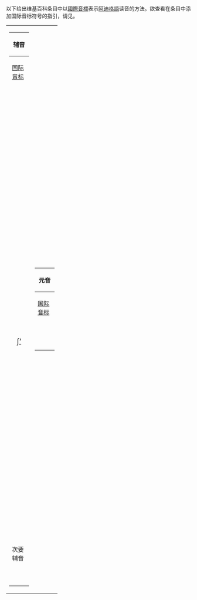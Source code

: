 {{IPA key|H:IPA-ADY|H:IPAADY}}
以下给出维基百科条目中以[[國際音標|國際音標]]表示[[阿迪格語|阿迪格語]]读音的方法。欲查看在条目中添加国际音标符号的指引，请见{{tl|IPA-ady}}。

{| style="background: none;"
| style="vertical-align: top;" |
{| class="wikitable" style="margin: 1em;"
! colspan="2" |辅音
|-
![[国际音标|国际音标]]
!例词
|-
| style="text-align: center;" |<big>{{IPA link|b}}</big>
|{{audio-lang|Бэ.ogg|3='''б'''э|ady|help=no}}
|-
| style="width: 3em; text-align: center; padding: 3px;" |<big>{{IPAlink|ɕ}}</big>
|{{audio-lang|Ady-3.oga|3='''щ'''ы|ady|help=no}}
|-
| style="text-align: center;" |<big>{{IPAlink|d}}</big>
|{{audio-lang|дэ.ogg|3='''д'''э|ady|help=no}}
|-
| style="text-align: center;" |<big>{{IPAlink|dz}}</big>
|{{audio-lang|D͡za.ogg|3='''дз'''э|ady|help=no}}
|-
| style="text-align: center;" |<big> {{IPAlink|ʷ|dzʷ}}</big>
|{{audio-lang|Adygheдзу.ogg|3='''дзу''', хьан'''дзу''', хьан'''дзу'''ачӏ|ady|help=no}}
|-
| style="text-align: center;" |<big>{{IPAlink|dʒ}}</big>
|{{audio-lang|Dzhana.ogg|3='''дж'''анэ|ady|help=no}}
|-
| style="width: 3em; text-align: center; padding: 3px;" |<big>{{IPAlink|f}}</big>
|{{audio-lang|Fəʑə.ogg|3='''ф'''ыжьы|ady|help=no}}
|-
| style="text-align: center;" |<big>{{IPA link|ɣ}}</big>
|{{audio-lang|Гыны.ogg|3='''г'''ыны|ady|help=no}}
|-
| style="text-align: center;" |<big>{{IPA link|ʷ|ɡʷ}} </big>
|{{audio-lang|Гу.ogg|3='''гу'''|ady|help=no}}
|-
| style="width: 3em; text-align: center; padding: 3px;" |<big>{{IPAlink|ħ}}</big>
|{{audio-lang|Ħa.ogg|3='''хь'''э|ady|help=no}}
|-
| style="width: 3em; text-align: center; padding: 3px;" |<big>{{IPAlink|j}}</big>
|{{audio-lang|Yata.ogg|3='''я'''тӀэ|ady|help=no}}
|-
| style="width: 3em; text-align: center; padding: 3px;" |<big>{{IPAlink|ʷ|kʷ}}</big>
|{{audio-lang|Ку.ogg|3='''ку'''|ady|help=no}}
|-
| style="width: 3em; text-align: center; padding: 3px;" |<big>{{IPAlink|kʼ}}</big>
|{{audio-lang|шкӏэ_2.ogg|3=ш'''кӏ'''э|ady|help=no}}
|-
| style="width: 3em; text-align: center; padding: 3px;" |<big>{{IPAlink|ʷ|kʷʼ}}</big>
|{{audio-lang|Tħakʷʼma.ogg|3=тхьэ'''кӏу'''мэ|ady|help=no}}
|-
| style="width: 3em; text-align: center; padding: 3px;" |<big>{{IPAlink|ɮ|l}}</big>
|{{audio-lang|Лы.ogg|3='''л'''ы|ady|help=no}}
|-
| style="width: 3em; text-align: center; padding: 3px;" |<big>{{IPAlink|ɬ}}</big>
|{{audio-lang|Circassian_Лъ.ogg|3='''лъ'''ы|ady|help=no}}
|-
| style="width: 3em; text-align: center; padding: 3px;" |<big>{{IPAlink|ɬʼ}}</big>
|{{audio-lang|Ɬʼə.oga|3='''лӏ'''ы|ady|help=no}}
|-
| style="width: 3em; text-align: center; padding: 3px;" |<big>{{IPAlink|m}}</big>
|{{audio-lang|Maːza.ogg|3='''м'''азэ|ady|help=no}}
|-
| style="width: 3em; text-align: center; padding: 3px;" |<big>{{IPAlink|n}}</big>
|{{audio-lang|Нэ.ogg|3='''н'''э|ady|help=no}}
|-
| style="width: 3em; text-align: center; padding: 3px;" |<big>{{IPAlink|p}}</big>
|{{audio-lang|Пэ-noise.ogg|3='''п'''э|ady|help=no}}
|-
| style="width: 3em; text-align: center; padding: 3px;" |<big>{{IPAlink|pʼ}}</big>
|{{audio-lang|Paa.ogg|3='''пӏ'''э|ady|help=no}}
|-
| style="width: 3em; text-align: center; padding: 3px;" |<big>{{IPAlink|ʷ|pʷʼ}}</big>
|{{audio-lang|пӏуакӏэ.ogg|3='''пӏу'''акӏэ|ady|help=no}}
|-
| style="width: 3em; text-align: center; padding: 3px;" |<big>{{IPAlink|q}}</big>
|{{audio-lang|къалэ.ogg|3='''къ'''алэ|ady|help=no}}
|-
| style="width: 3em; text-align: center; padding: 3px;" |<big>{{IPAlink|ʷ|qʷ}}</big>
|{{audio-lang|къо.ogg|3='''къ'''о|ady|help=no}}
|-
| style="width: 3em; text-align: center; padding: 3px;" |<big>{{IPAlink|r}}</big>
|{{audio-lang|ар.ogg|3=а'''р'''|ady|help=no}}
|-
| style="text-align: center;" |<big>{{IPAlink|ʁ}}</big>
|{{audio-lang|Гъэ.ogg|3='''гъ'''э|ady|help=no}}
|-
| style="text-align: center;" |<big>{{IPAlink|ʷ|ʁʷ}}</big>
|{{audio-lang|ʁʷaʑə.ogg|3='''гъ'''ожьэ|ady|help=no}}
|-
| style="width: 3em; text-align: center; padding: 3px;" |<big>{{IPAlink|s}}</big>
|{{audio-lang|Сэ.ogg|3='''с'''э|ady|help=no}}
|-
| style="width: 3em; text-align: center; padding: 3px;" |<big>{{IPAlink|ʃ}}</big>
|{{audio-lang|Ʃə.ogg|3='''ш'''ы|ady|help=no}}
|-
| style="width: 3em; text-align: center; padding: 3px;" |<big>{{IPAlink|ʷ|ʃʷ}} </big>
|{{audio-lang|Shwa.ogg|3='''шъ'''о|ady|help=no}}
|-
| style="width: 3em; text-align: center; padding: 3px;" |<big>[[Palato-alveolar_ejective_fricative|ʃʼ]]</big>
|{{audio-lang|пшӏы.ogg|3=п'''шӏ'''ы|ady|help=no}}
|-
| style="width: 3em; text-align: center; padding: 3px;" |<big>{{IPAlink|ʷ|ʃʷʼ}}</big>
|{{audio-lang|Circassian ШӀу.ogg|3='''шӏу'''|ady|help=no}}
|-
| style="width: 3em; text-align: center; padding: 3px;" |<big>{{IPAlink|ʂ}}</big>
|{{audio-lang|Pshahsa.ogg|3=п'''шъ'''а'''шъ'''э|ady|help=no}}
|-
| style="width: 3em; text-align: center; padding: 3px;" |<big>{{IPAlink|t}}</big>
|{{audio-lang|Тэ.ogg|3='''т'''э|ady|help=no}}
|-
| style="width: 3em; text-align: center; padding: 3px;" |<big>{{IPAlink|tʼ}}</big>
|{{audio-lang|Тӏы.ogg|3='''тӏ'''ы|ady|help=no}}
|-
| style="width: 3em; text-align: center; padding: 3px;" |<big>{{IPAlink|ʷ|tʷʼ}}</big>
|{{audio-lang|Ady-2.oga|3='''тӏу'''|ady|help=no}}
|-
| style="width: 3em; text-align: center; padding: 3px;" |<big>{{IPAlink|ts}}</big>
|{{audio-lang|Circassian Ц.ogg|3='''ц'''ы|ady|help=no}}
|-
| style="width: 3em; text-align: center; padding: 3px;" |<big>{{IPAlink|ʷ|tsʷ}}</big>
|{{audio-lang|T͡sʷaːqa.ogg|3='''цу'''акъэ|ady|help=no}}
|-
| style="width: 3em; text-align: center; padding: 3px;" |<big>{{IPAlink|tsʼ}}</big>
|{{audio-lang|цӏэ.ogg|3='''цӏ'''э|ady|help=no}}
|-
| style="width: 3em; text-align: center; padding: 3px;" |<big>{{IPAlink|tʃ}}</big>
|{{audio-lang|Ʃt͡atə.ogg|3='''ч'''эты|ady|help=no}}
|-
| style="width: 3em; text-align: center; padding: 3px;" |<big>{{IPAlink|tʃʼ}}</big>
|{{audio-lang|кӏако.ogg|3='''кӏ'''ако|ady|help=no}}
|-
| style="width: 3em; text-align: center; padding: 3px;" |<big>{{IPAlink|tʂ}}</big>
|{{audio-lang|чъыгы.ogg|3='''чъ'''ыгы|ady|help=no}}
|-
| style="width: 3em; text-align: center; padding: 3px;" |<big>{{IPAlink|tʂʼ}}</big>
|{{audio-lang|чӏы.ogg|3='''чӏ'''ы|ady|help=no}}
|-
| style="width: 3em; text-align: center; padding: 3px;" |<big>{{IPAlink|w}}</big>
|{{audio-lang|уэ.ogg|3='''о'''|ady|help=no}}
|-
| style="width: 3em; text-align: center; padding: 3px;" |<big>{{IPAlink|x}}</big>
|{{audio-lang|Ady-6.oga|3='''х'''ы|ady|help=no}}
|-
| style="width: 3em; text-align: center; padding: 3px;" |<big>{{IPAlink|χ}}</big>
|{{audio-lang|Хъыен.ogg|3='''хъ'''ыен|ady|help=no}}
|-
| style="width: 3em; text-align: center; padding: 3px;" |<big>{{IPAlink|ʷ|χʷ}}</big>
|{{audio-lang|Xhwana.ogg|3='''хъу'''анэ|ady|help=no}}
|-
| style="width: 3em; text-align: center; padding: 3px;" |<big>{{IPAlink|z}}</big>
|{{audio-lang|Ady-1.oga|3='''з'''ы|ady|help=no}}
|-
| style="width: 3em; text-align: center; padding: 3px;" |<big>{{IPAlink|ʑ}}</big>
|{{audio-lang|жьы.ogg|3='''жь'''ы|ady|help=no}}
|-
| style="width: 3em; text-align: center; padding: 3px;" |<big>{{IPAlink|ʒ}}</big>
|{{audio-lang|Zhacha.ogg|3='''ж'''акӏэ|ady|help=no}}
|-
| style="width: 3em; text-align: center; padding: 3px;" |<big>{{IPAlink|ʷ|ʒʷ}} </big>
|{{audio-lang|Zhwarho.ogg|3='''жъу'''агъо|ady|help=no}}
|-
| style="width: 3em; text-align: center; padding: 3px;" |<big>{{IPAlink|ʐ}}</big>
|{{audio-lang|Жъы.ogg|3='''жъ'''ы|ady|help=no}}
|-
| style="width: 3em; text-align: center; padding: 3px;" |<big>{{IPAlink|ʔ}}</big>
|{{audio-lang|ʔa.ogg|3='''ӏ'''э|ady|help=no}}
|-
| style="width: 3em; text-align: center; padding: 3px;" |<big>{{IPAlink|ʷ|ʔʷ}}</big>
|{{audio-lang|Ӏо.ogg|3='''ӏ'''о|ady|help=no}}
|-
! colspan="2" | 次要辅音
|-
| style="width: 3em; text-align: center; padding: 3px;" |<big>{{IPAlink|k}}	</big>
|{{audio-lang|Adygheк.ogg|3='''к''', '''к'''ноп'''к''', руч'''к'''|ady|help=no}}
|-	
| style="text-align: center;" |<big>{{IPA link|v}} 	</big>
|{{audio-lang|Adygheв.ogg|3='''в'''|ady|help=no}}
|}
|
{| class="wikitable" style="margin: 1em;"
! colspan="2" |元音
|-
![[国际音标|国际音标]]
!例词
|-
| style="width: 3em; text-align: center; padding: 3px;" |<big>{{IPAlink|a}}</big>
|{{audio-lang|ʔa.ogg|3=ӏ'''э'''|ady|help=no}}
|-
| style="text-align: center;" |<big>{{IPA link|aː}}</big>
|{{audio-lang|ар.ogg|3='''а'''р|ady|help=no}}
|-
| style="width: 3em; text-align: center; padding: 3px;" |<big>{{IPAlink|ə}}</big>
|{{audio-lang|Ady-1.oga|3=з'''ы'''|ady|help=no}}
|-
|}
|}

{{IPA keys}}